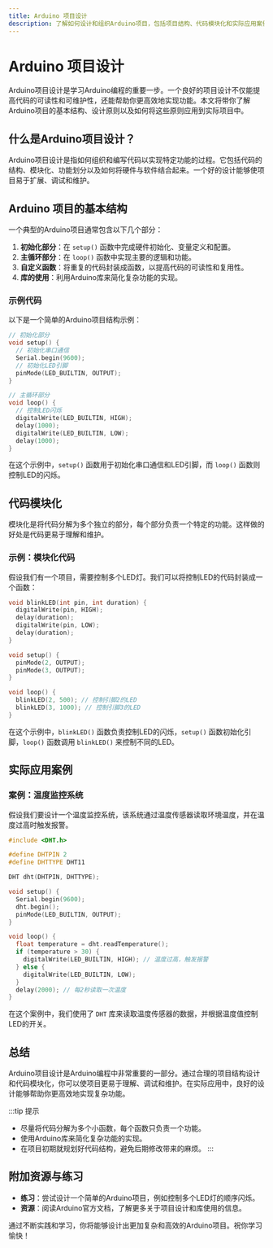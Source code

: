 ```yaml
---
title: Arduino 项目设计
description: 了解如何设计和组织Arduino项目，包括项目结构、代码模块化和实际应用案例。
---
```


# Arduino 项目设计

Arduino项目设计是学习Arduino编程的重要一步。一个良好的项目设计不仅能提高代码的可读性和可维护性，还能帮助你更高效地实现功能。本文将带你了解Arduino项目的基本结构、设计原则以及如何将这些原则应用到实际项目中。

## 什么是Arduino项目设计？

Arduino项目设计是指如何组织和编写代码以实现特定功能的过程。它包括代码的结构、模块化、功能划分以及如何将硬件与软件结合起来。一个好的设计能够使项目易于扩展、调试和维护。

## Arduino 项目的基本结构

一个典型的Arduino项目通常包含以下几个部分：

1. **初始化部分**：在 `setup()` 函数中完成硬件初始化、变量定义和配置。
2. **主循环部分**：在 `loop()` 函数中实现主要的逻辑和功能。
3. **自定义函数**：将重复的代码封装成函数，以提高代码的可读性和复用性。
4. **库的使用**：利用Arduino库来简化复杂功能的实现。

### 示例代码

以下是一个简单的Arduino项目结构示例：

```cpp
// 初始化部分
void setup() {
  // 初始化串口通信
  Serial.begin(9600);
  // 初始化LED引脚
  pinMode(LED_BUILTIN, OUTPUT);
}

// 主循环部分
void loop() {
  // 控制LED闪烁
  digitalWrite(LED_BUILTIN, HIGH);
  delay(1000);
  digitalWrite(LED_BUILTIN, LOW);
  delay(1000);
}
```

在这个示例中，`setup()` 函数用于初始化串口通信和LED引脚，而 `loop()` 函数则控制LED的闪烁。

## 代码模块化

模块化是将代码分解为多个独立的部分，每个部分负责一个特定的功能。这样做的好处是代码更易于理解和维护。

### 示例：模块化代码

假设我们有一个项目，需要控制多个LED灯。我们可以将控制LED的代码封装成一个函数：

```cpp
void blinkLED(int pin, int duration) {
  digitalWrite(pin, HIGH);
  delay(duration);
  digitalWrite(pin, LOW);
  delay(duration);
}

void setup() {
  pinMode(2, OUTPUT);
  pinMode(3, OUTPUT);
}

void loop() {
  blinkLED(2, 500); // 控制引脚2的LED
  blinkLED(3, 1000); // 控制引脚3的LED
}
```

在这个示例中，`blinkLED()` 函数负责控制LED的闪烁，`setup()` 函数初始化引脚，`loop()` 函数调用 `blinkLED()` 来控制不同的LED。

## 实际应用案例

### 案例：温度监控系统

假设我们要设计一个温度监控系统，该系统通过温度传感器读取环境温度，并在温度过高时触发报警。

```cpp
#include <DHT.h>

#define DHTPIN 2
#define DHTTYPE DHT11

DHT dht(DHTPIN, DHTTYPE);

void setup() {
  Serial.begin(9600);
  dht.begin();
  pinMode(LED_BUILTIN, OUTPUT);
}

void loop() {
  float temperature = dht.readTemperature();
  if (temperature > 30) {
    digitalWrite(LED_BUILTIN, HIGH); // 温度过高，触发报警
  } else {
    digitalWrite(LED_BUILTIN, LOW);
  }
  delay(2000); // 每2秒读取一次温度
}
```

在这个案例中，我们使用了 `DHT` 库来读取温度传感器的数据，并根据温度值控制LED的开关。

## 总结

Arduino项目设计是Arduino编程中非常重要的一部分。通过合理的项目结构设计和代码模块化，你可以使项目更易于理解、调试和维护。在实际应用中，良好的设计能够帮助你更高效地实现复杂功能。

:::tip 提示
- 尽量将代码分解为多个小函数，每个函数只负责一个功能。
- 使用Arduino库来简化复杂功能的实现。
- 在项目初期就规划好代码结构，避免后期修改带来的麻烦。
:::

## 附加资源与练习

- **练习**：尝试设计一个简单的Arduino项目，例如控制多个LED灯的顺序闪烁。
- **资源**：阅读Arduino官方文档，了解更多关于项目设计和库使用的信息。

通过不断实践和学习，你将能够设计出更加复杂和高效的Arduino项目。祝你学习愉快！
